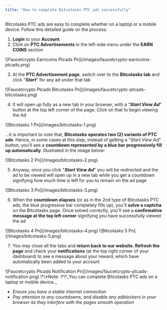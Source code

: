```yaml
---
title: "How to complete Bitcotasks PTC ads successfully"
---
```


Bitcotasks PTC ads are easy to complete whether on a laptop or a mobile device. Follow this detailed guide on the process:

1. **Login** to your **Account**
2. Click on **PTC Advertisements** in the left-side menu under the **EARN COINS** section

<Frame>
  ![Faucetcrypto Earncoins Ptcads Pn](/images/faucetcrypto-earncoins-ptcads.png)
</Frame>

3. At the **PTC Advertisement page**, switch over to the **Bitcotasks tab** and click "**_Start_**" for any ad under that tab

<Frame>
  ![Faucetcrypto Ptcads Bitcotasks Pn](/images/faucetcrypto-ptcads-bitcotasks.png)
</Frame>

4. It will open up fully as a new tab in your browser, with a "**_Start View Ad_**" button at the top left corner of the page. Click on that to begin viewing the Ad

<Frame>
  ![Bitcotasks 1 Pn](/images/bitcotasks-1.png)
</Frame>

...it is important to note that, **Bitcotasks operates two (2) variants of PTC ads**. Hence, in some cases at this step, instead of getting a "_Start View Ad_" button, you'll see a **countdown represented by a blue bar progressively fill up automatically**. Illustrated in the image below:

<Frame>
  ![Bitcotasks 2 Pn](/images/bitcotasks-2.png)
</Frame>

5. Anyway, once you click "**_Start View Ad_**" you will be redirected and the ad to be viewed will open up in a new tab while you get a countdown signifying how much time is left for you to remain on the ad page

<Frame>
  ![Bitcotasks 3 Pn](/images/bitcotasks-3.png)
</Frame>

6. When the **countdown elapses** (or as in the 2nd type of Bitcotasks PTC ads, the blue progressive bar completely fills up), you'll **solve a captcha** on the Bitcotasks page. Once solved correctly, you'll see a **confirmative message at the top left corner** signifying you have successfully viewed the ad

<Frame>
  ![Bitcotasks 4 Pn](/images/bitcotasks-4.png)
</Frame>


<Frame>
  ![Bitcotasks 5 Pn](/images/bitcotasks-5.png)
</Frame>

7. You may close all the tabs and **return back to our website. Refresh the page** and check your **notifications** (at the top right corner of your dashboard) to see a message about your reward, which have automatically been added to your account

<Frame>
  ![Faucetcrypto Ptcads Notification Pn](/images/faucetcrypto-ptcads-notification.png)
</Frame>

<Note>
  \*\*Note: \*\*_You can complete Bitcotasks PTC ads on a laptop or mobile device._

  - _Ensure you have a stable internet connection_
  - _Pay attention to any countdowns, and disable any adblockers in your browser as they interfere with the pages smooth operation_
</Note>